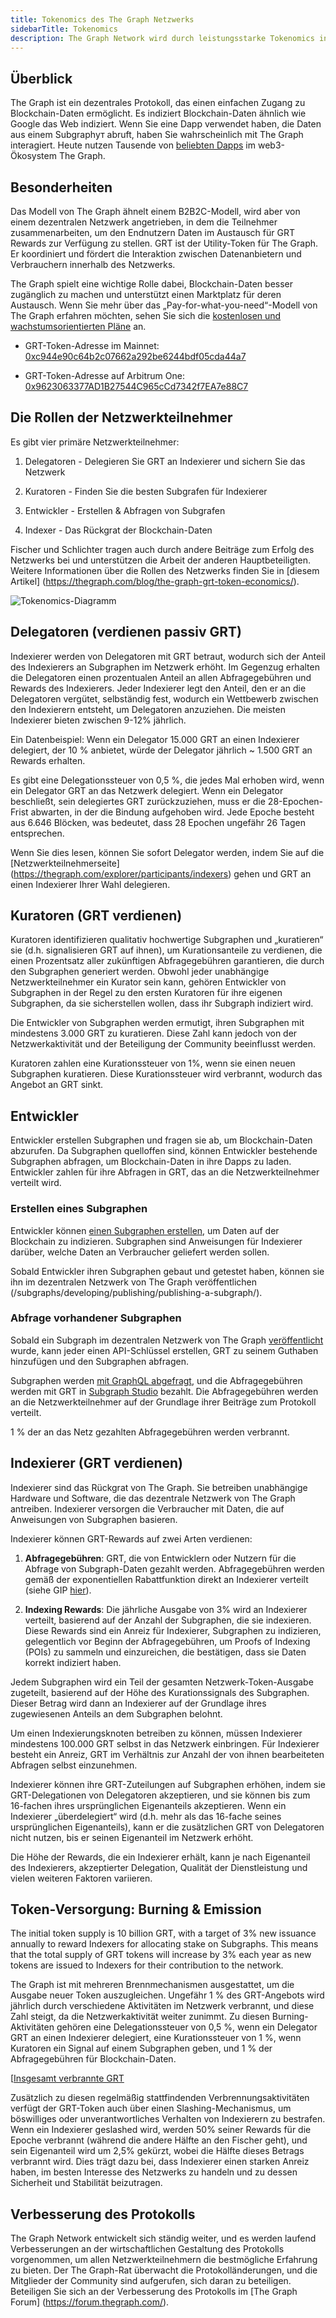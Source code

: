 ```yaml
---
title: Tokenomics des The Graph Netzwerks
sidebarTitle: Tokenomics
description: The Graph Network wird durch leistungsstarke Tokenomics incentiviert. So funktioniert GRT, der The Graph-eigene Arbeits-Utility-Token.
---
```


## Überblick

The Graph ist ein dezentrales Protokoll, das einen einfachen Zugang zu Blockchain-Daten ermöglicht. Es indiziert Blockchain-Daten ähnlich wie Google das Web indiziert. Wenn Sie eine Dapp verwendet haben, die Daten aus einem Subgraphут abruft, haben Sie wahrscheinlich mit The Graph interagiert. Heute nutzen Tausende von [beliebten Dapps](https://thegraph.com/explorer) im web3-Ökosystem The Graph.

## Besonderheiten

Das Modell von The Graph ähnelt einem B2B2C-Modell, wird aber von einem dezentralen Netzwerk angetrieben, in dem die Teilnehmer zusammenarbeiten, um den Endnutzern Daten im Austausch für GRT Rewards zur Verfügung zu stellen. GRT ist der Utility-Token für The Graph. Er koordiniert und fördert die Interaktion zwischen Datenanbietern und Verbrauchern innerhalb des Netzwerks.

The Graph spielt eine wichtige Rolle dabei, Blockchain-Daten besser zugänglich zu machen und unterstützt einen Marktplatz für deren Austausch. Wenn Sie mehr über das „Pay-for-what-you-need“-Modell von The Graph erfahren möchten, sehen Sie sich die [kostenlosen und wachstumsorientierten Pläne](/subgraphs/billing/) an.

- GRT-Token-Adresse im Mainnet: [0xc944e90c64b2c07662a292be6244bdf05cda44a7](https://etherscan.io/token/0xc944e90c64b2c07662a292be6244bdf05cda44a7)

- GRT-Token-Adresse auf Arbitrum One: [0x9623063377AD1B27544C965cCd7342f7EA7e88C7](https://arbiscan.io/token/0x9623063377ad1b27544c965ccd7342f7ea7e88c7)

## Die Rollen der Netzwerkteilnehmer

Es gibt vier primäre Netzwerkteilnehmer:

1. Delegatoren - Delegieren Sie GRT an Indexierer und sichern Sie das Netzwerk

2. Kuratoren - Finden Sie die besten Subgrafen für Indexierer

3. Entwickler - Erstellen & Abfragen von Subgrafen

4. Indexer - Das Rückgrat der Blockchain-Daten

Fischer und Schlichter tragen auch durch andere Beiträge zum Erfolg des Netzwerks bei und unterstützen die Arbeit der anderen Hauptbeteiligten. Weitere Informationen über die Rollen des Netzwerks finden Sie in [diesem Artikel] (https://thegraph.com/blog/the-graph-grt-token-economics/).

![Tokenomics-Diagramm](/img/aktualisiertes-tokenomics-bild.png)

## Delegatoren (verdienen passiv GRT)

Indexierer werden von Delegatoren mit GRT betraut, wodurch sich der Anteil des Indexierers an Subgraphen im Netzwerk erhöht. Im Gegenzug erhalten die Delegatoren einen prozentualen Anteil an allen Abfragegebühren und Rewards des Indexierers. Jeder Indexierer legt den Anteil, den er an die Delegatoren vergütet, selbständig fest, wodurch ein Wettbewerb zwischen den Indexierern entsteht, um Delegatoren anzuziehen. Die meisten Indexierer bieten zwischen 9-12% jährlich.

Ein Datenbeispiel: Wenn ein Delegator 15.000 GRT an einen Indexierer delegiert, der 10 % anbietet, würde der Delegator jährlich ~ 1.500 GRT an Rewards erhalten.

Es gibt eine Delegationssteuer von 0,5 %, die jedes Mal erhoben wird, wenn ein Delegator GRT an das Netzwerk delegiert. Wenn ein Delegator beschließt, sein delegiertes GRT zurückzuziehen, muss er die 28-Epochen-Frist abwarten, in der die Bindung aufgehoben wird. Jede Epoche besteht aus 6.646 Blöcken, was bedeutet, dass 28 Epochen ungefähr 26 Tagen entsprechen.

Wenn Sie dies lesen, können Sie sofort Delegator werden, indem Sie auf die [Netzwerkteilnehmerseite] (https://thegraph.com/explorer/participants/indexers) gehen und GRT an einen Indexierer Ihrer Wahl delegieren.

## Kuratoren (GRT verdienen)

Kuratoren identifizieren qualitativ hochwertige Subgraphen und „kuratieren“ sie (d.h. signalisieren GRT auf ihnen), um Kurationsanteile zu verdienen, die einen Prozentsatz aller zukünftigen Abfragegebühren garantieren, die durch den Subgraphen generiert werden. Obwohl jeder unabhängige Netzwerkteilnehmer ein Kurator sein kann, gehören Entwickler von Subgraphen in der Regel zu den ersten Kuratoren für ihre eigenen Subgraphen, da sie sicherstellen wollen, dass ihr Subgraph indiziert wird.

Die Entwickler von Subgraphen werden ermutigt, ihren Subgraphen mit mindestens 3.000 GRT zu kuratieren. Diese Zahl kann jedoch von der Netzwerkaktivität und der Beteiligung der Community beeinflusst werden.

Kuratoren zahlen eine Kurationssteuer von 1%, wenn sie einen neuen Subgraphen kuratieren. Diese Kurationssteuer wird verbrannt, wodurch das Angebot an GRT sinkt.

## Entwickler

Entwickler erstellen Subgraphen und fragen sie ab, um Blockchain-Daten abzurufen. Da Subgraphen quelloffen sind, können Entwickler bestehende Subgraphen abfragen, um Blockchain-Daten in ihre Dapps zu laden. Entwickler zahlen für ihre Abfragen in GRT, das an die Netzwerkteilnehmer verteilt wird.

### Erstellen eines Subgraphen

Entwickler können [einen Subgraphen erstellen](/developing/creating-a-subgraph/), um Daten auf der Blockchain zu indizieren. Subgraphen sind Anweisungen für Indexierer darüber, welche Daten an Verbraucher geliefert werden sollen.

Sobald Entwickler ihren Subgraphen gebaut und getestet haben, können sie ihn im dezentralen Netzwerk von The Graph veröffentlichen (/subgraphs/developing/publishing/publishing-a-subgraph/).

### Abfrage vorhandener Subgraphen

Sobald ein Subgraph im dezentralen Netzwerk von The Graph [veröffentlicht](/subgraphs/developing/publishing/publishing-a-subgraph/) wurde, kann jeder einen API-Schlüssel erstellen, GRT zu seinem Guthaben hinzufügen und den Subgraphen abfragen.

Subgraphen werden [mit GraphQL abgefragt](/subgraphs/querying/introduction/), und die Abfragegebühren werden mit GRT in [Subgraph Studio](https://thegraph.com/studio/) bezahlt. Die Abfragegebühren werden an die Netzwerkteilnehmer auf der Grundlage ihrer Beiträge zum Protokoll verteilt.

1 % der an das Netz gezahlten Abfragegebühren werden verbrannt.

## Indexierer (GRT verdienen)

Indexierer sind das Rückgrat von The Graph. Sie betreiben unabhängige Hardware und Software, die das dezentrale Netzwerk von The Graph antreiben. Indexierer versorgen die Verbraucher mit Daten, die auf Anweisungen von Subgraphen basieren.

Indexierer können GRT-Rewards auf zwei Arten verdienen:

1. **Abfragegebühren**: GRT, die von Entwicklern oder Nutzern für die Abfrage von Subgraph-Daten gezahlt werden. Abfragegebühren werden gemäß der exponentiellen Rabattfunktion direkt an Indexierer verteilt (siehe GIP [hier](https://forum.thegraph.com/t/gip-0051-exponential-query-fee-rebates-for-indexers/4162)).

2. **Indexing Rewards**: Die jährliche Ausgabe von 3% wird an Indexierer verteilt, basierend auf der Anzahl der Subgraphen, die sie indexieren. Diese Rewards sind ein Anreiz für Indexierer, Subgraphen zu indizieren, gelegentlich vor Beginn der Abfragegebühren, um Proofs of Indexing (POIs) zu sammeln und einzureichen, die bestätigen, dass sie Daten korrekt indiziert haben.

Jedem Subgraphen wird ein Teil der gesamten Netzwerk-Token-Ausgabe zugeteilt, basierend auf der Höhe des Kurationssignals des Subgraphen. Dieser Betrag wird dann an Indexierer auf der Grundlage ihres zugewiesenen Anteils an dem Subgraphen belohnt.

Um einen Indexierungsknoten betreiben zu können, müssen Indexierer mindestens 100.000 GRT selbst in das Netzwerk einbringen. Für Indexierer besteht ein Anreiz, GRT im Verhältnis zur Anzahl der von ihnen bearbeiteten Abfragen selbst einzunehmen.

Indexierer können ihre GRT-Zuteilungen auf Subgraphen erhöhen, indem sie GRT-Delegationen von Delegatoren akzeptieren, und sie können bis zum 16-fachen ihres ursprünglichen Eigenanteils akzeptieren. Wenn ein Indexierer „überdelegiert“ wird (d.h. mehr als das 16-fache seines ursprünglichen Eigenanteils), kann er die zusätzlichen GRT von Delegatoren nicht nutzen, bis er seinen Eigenanteil im Netzwerk erhöht.

Die Höhe der Rewards, die ein Indexierer erhält, kann je nach Eigenanteil des Indexierers, akzeptierter Delegation, Qualität der Dienstleistung und vielen weiteren Faktoren variieren.

## Token-Versorgung: Burning & Emission

The initial token supply is 10 billion GRT, with a target of 3% new issuance annually to reward Indexers for allocating stake on Subgraphs. This means that the total supply of GRT tokens will increase by 3% each year as new tokens are issued to Indexers for their contribution to the network.

The Graph ist mit mehreren Brennmechanismen ausgestattet, um die Ausgabe neuer Token auszugleichen. Ungefähr 1 % des GRT-Angebots wird jährlich durch verschiedene Aktivitäten im Netzwerk verbrannt, und diese Zahl steigt, da die Netzwerkaktivität weiter zunimmt. Zu diesen Burning-Aktivitäten gehören eine Delegationssteuer von 0,5 %, wenn ein Delegator GRT an einen Indexierer delegiert, eine Kurationssteuer von 1 %, wenn Kuratoren ein Signal auf einem Subgraphen geben, und 1 % der Abfragegebühren für Blockchain-Daten.

[[Insgesamt verbrannte GRT](/img/total-burned-grt.jpeg)

Zusätzlich zu diesen regelmäßig stattfindenden Verbrennungsaktivitäten verfügt der GRT-Token auch über einen Slashing-Mechanismus, um böswilliges oder unverantwortliches Verhalten von Indexierern zu bestrafen. Wenn ein Indexierer geslashed wird, werden 50% seiner Rewards für die Epoche verbrannt (während die andere Hälfte an den Fischer geht), und sein Eigenanteil wird um 2,5% gekürzt, wobei die Hälfte dieses Betrags verbrannt wird. Dies trägt dazu bei, dass Indexierer einen starken Anreiz haben, im besten Interesse des Netzwerks zu handeln und zu dessen Sicherheit und Stabilität beizutragen.

## Verbesserung des Protokolls

The Graph Network entwickelt sich ständig weiter, und es werden laufend Verbesserungen an der wirtschaftlichen Gestaltung des Protokolls vorgenommen, um allen Netzwerkteilnehmern die bestmögliche Erfahrung zu bieten. Der The Graph-Rat überwacht die Protokolländerungen, und die Mitglieder der Community sind aufgerufen, sich daran zu beteiligen. Beteiligen Sie sich an der Verbesserung des Protokolls im [The Graph Forum] (https://forum.thegraph.com/).
